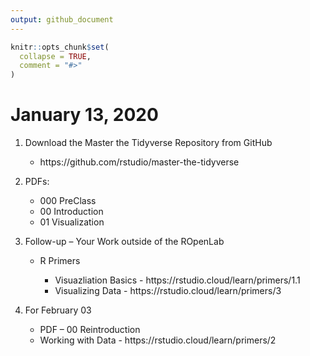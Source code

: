 ```yaml
---
output: github_document
---
```


<!-- README.md is generated from README.Rmd. Please edit that file -->

```r
knitr::opts_chunk$set(
  collapse = TRUE,
  comment = "#>"
)
```

# January 13, 2020


1. Download the Master the Tidyverse Repository from GitHub

    - https://github.com/rstudio/master-the-tidyverse
    
2. PDFs:

    - 000 PreClass
    - 00 Introduction
    - 01 Visualization
    
3. Follow-up -- Your Work outside of the ROpenLab

    - R Primers
    
        - Visuazliation Basics - https://rstudio.cloud/learn/primers/1.1
        - Visualizing Data - https://rstudio.cloud/learn/primers/3

4. For February 03

    - PDF -- 00 Reintroduction
    - Working with Data - https://rstudio.cloud/learn/primers/2